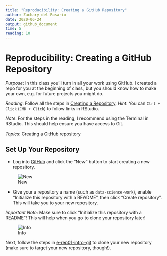 ```yaml
---
title: "Reproducibility: Creating a GitHub Repository"
author: Zachary del Rosario
date: 2020-06-24
output: github_document
time: 5
reading: 10
---
```


# Reproducibility: Creating a GitHub Repository

*Purpose*: In this class you'll turn in all your work using GitHub. I created a repo for you at the beginning of class, but you should know how to make your own, e.g. for future projects you might do.

*Reading*: Follow all the steps in [Creating a Repository](https://swcarpentry.github.io/git-novice/03-create/index.html). *Hint*: You can `Ctrl + Click` (`CMD + Click`) to follow links in RStudio.

*Note*: For the steps in the reading, I recommend using the Terminal in RStudio. This should help ensure you have access to Git.

*Topics*: Creating a GitHub repository

## Set Up Your Repository
<!-- -------------------------------------------------- -->

- Log into [GitHub](https://github.com/) and click the "New" button to start creating a new repository.

![New](./images/rep02-new.png)

- Give your a repository a name (such as `data-science-work`), enable "Initialize this repository with a README", then click "Create repository". This will take you to your new repository.

*Important Note*: Make sure to click "Initialize this repository with a README"! This will help when you go to clone your repository later!

![Info](./images/rep02-info-readme.png)

Next, follow the steps in [e-rep01-intro-git](https://github.com/zdelrosario/data-science-curriculum/blob/master/exercises/e-rep01-intro-git.md) to clone your new repository (make sure to target your new repository, though!).

<!-- include-exit-ticket -->
